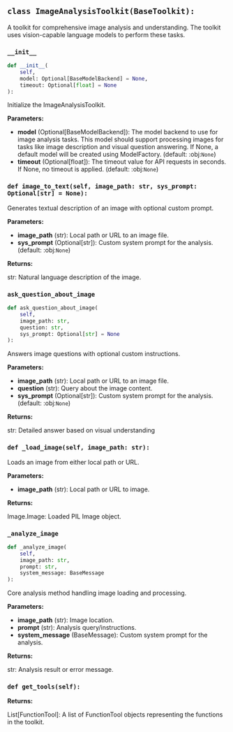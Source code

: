 <a id="camel.toolkits.image_analysis_toolkit"></a>

<a id="camel.toolkits.image_analysis_toolkit.ImageAnalysisToolkit"></a>

## `class ImageAnalysisToolkit(BaseToolkit):`

A toolkit for comprehensive image analysis and understanding.
The toolkit uses vision-capable language models to perform these tasks.

<a id="camel.toolkits.image_analysis_toolkit.ImageAnalysisToolkit.__init__"></a>

### `__init__`

```python
def __init__(
    self,
    model: Optional[BaseModelBackend] = None,
    timeout: Optional[float] = None
):
```

Initialize the ImageAnalysisToolkit.

**Parameters:**

- **model** (Optional[BaseModelBackend]): The model backend to use for image analysis tasks. This model should support processing images for tasks like image description and visual question answering. If None, a default model will be created using ModelFactory. (default: :obj:`None`)
- **timeout** (Optional[float]): The timeout value for API requests in seconds. If None, no timeout is applied. (default: :obj:`None`)

<a id="camel.toolkits.image_analysis_toolkit.ImageAnalysisToolkit.image_to_text"></a>

### `def image_to_text(self, image_path: str, sys_prompt: Optional[str] = None):`

Generates textual description of an image with optional custom
prompt.

**Parameters:**

- **image_path** (str): Local path or URL to an image file.
- **sys_prompt** (Optional[str]): Custom system prompt for the analysis. (default: :obj:`None`)

**Returns:**

  str: Natural language description of the image.

<a id="camel.toolkits.image_analysis_toolkit.ImageAnalysisToolkit.ask_question_about_image"></a>

### `ask_question_about_image`

```python
def ask_question_about_image(
    self,
    image_path: str,
    question: str,
    sys_prompt: Optional[str] = None
):
```

Answers image questions with optional custom instructions.

**Parameters:**

- **image_path** (str): Local path or URL to an image file.
- **question** (str): Query about the image content.
- **sys_prompt** (Optional[str]): Custom system prompt for the analysis. (default: :obj:`None`)

**Returns:**

  str: Detailed answer based on visual understanding

<a id="camel.toolkits.image_analysis_toolkit.ImageAnalysisToolkit._load_image"></a>

### `def _load_image(self, image_path: str):`

Loads an image from either local path or URL.

**Parameters:**

- **image_path** (str): Local path or URL to image.

**Returns:**

  Image.Image: Loaded PIL Image object.

<a id="camel.toolkits.image_analysis_toolkit.ImageAnalysisToolkit._analyze_image"></a>

### `_analyze_image`

```python
def _analyze_image(
    self,
    image_path: str,
    prompt: str,
    system_message: BaseMessage
):
```

Core analysis method handling image loading and processing.

**Parameters:**

- **image_path** (str): Image location.
- **prompt** (str): Analysis query/instructions.
- **system_message** (BaseMessage): Custom system prompt for the analysis.

**Returns:**

  str: Analysis result or error message.

<a id="camel.toolkits.image_analysis_toolkit.ImageAnalysisToolkit.get_tools"></a>

### `def get_tools(self):`

**Returns:**

  List[FunctionTool]: A list of FunctionTool objects representing the
functions in the toolkit.
